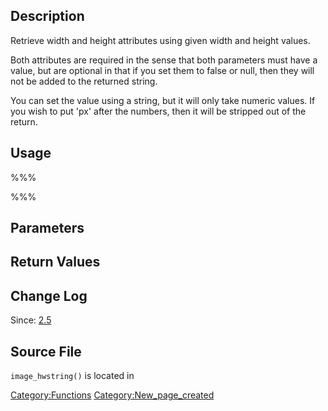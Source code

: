 == Description ==

Retrieve width and height attributes using given width and height values.

Both attributes are required in the sense that both parameters must have a value, but are optional in that if you set them to false or null, then they will not be added to the returned string.

You can set the value using a string, but it will only take numeric values. If you wish to put 'px' after the numbers, then it will be stripped out of the return.

== Usage ==

%%%<?php image_hwstring( $width, $height ); ?>%%%

== Parameters ==

{{Parameter|$width|int&#124;string|Optional. Width attribute value.|required}}

{{Parameter|$height|int&#124;string|Optional. Height attribute value.|required}}

== Return Values ==

{{Return||string|HTML attributes for width and, or height.}}

== Change Log ==

Since: [[Version 2.5|2.5]]

== Source File ==

<tt>image_hwstring()</tt> is located in {{Trac|wp-includes/media.php}}

[[Category:Functions]]

[[Category:New_page_created]]
